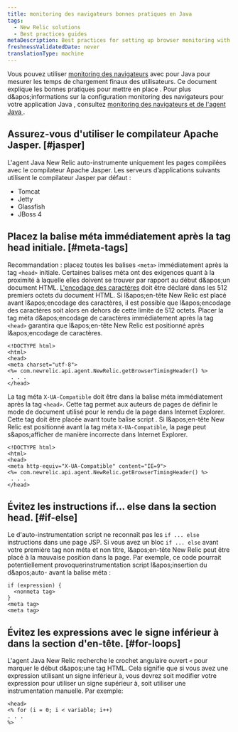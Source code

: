 ```yaml
---
title: monitoring des navigateurs bonnes pratiques en Java
tags:
  - New Relic solutions
  - Best practices guides
metaDescription: Best practices for setting up browser monitoring with your New Relic Java agent.
freshnessValidatedDate: never
translationType: machine
---
```


Vous pouvez utiliser [monitoring des navigateurs](/docs/browser/new-relic-browser/getting-started/introduction-new-relic-browser) avec <InlinePopover type="apm" />pour Java pour mesurer les temps de chargement finaux des utilisateurs. Ce document explique les bonnes pratiques pour mettre en place <InlinePopover type="browser" />. Pour plus d&amp;apos;informations sur la configuration monitoring des navigateurs pour votre application Java , consultez [monitoring des navigateurs et de l&apos;agent Java ](/docs/agents/java-agent/instrumentation/page-load-timing-java).

## Assurez-vous d&apos;utiliser le compilateur Apache Jasper. [#jasper]

L&apos;agent Java New Relic auto-instrumente uniquement les pages compilées avec le compilateur Apache Jasper. Les serveurs d’applications suivants utilisent le compilateur Jasper par défaut :

* Tomcat
* Jetty
* Glassfish
* JBoss 4

## Placez la balise méta immédiatement après la tag head initiale. [#meta-tags]

Recommandation : placez toutes les balises `<meta>` immédiatement après la tag `<head>` initiale. Certaines balises méta ont des exigences quant à la proximité à laquelle elles doivent se trouver par rapport au début d&amp;apos;un document HTML. [L&apos;encodage des caractères](http://www.w3.org/TR/html-markup/syntax.html#character-encoding) doit être déclaré dans les 512 premiers octets du document HTML. Si l&amp;apos;en-tête New Relic est placé avant l&amp;apos;encodage des caractères, il est possible que l&amp;apos;encodage des caractères soit alors en dehors de cette limite de 512 octets. Placer la tag méta d&amp;apos;encodage de caractères immédiatement après la tag `<head>` garantira que l&amp;apos;en-tête New Relic est positionné après l&amp;apos;encodage de caractères.

```
<!DOCTYPE html>
<html>
<head>
<meta charset="utf-8">
<%= com.newrelic.api.agent.NewRelic.getBrowserTimingHeader() %>
 . . .
</head>
```

La tag méta `X-UA-Compatible` doit être dans la balise méta immédiatement après la tag `<head>`. Cette tag permet aux auteurs de pages de définir le mode de document utilisé pour le rendu de la page dans Internet Explorer. Cette tag doit être placée avant toute balise script . Si l&amp;apos;en-tête New Relic est positionné avant la tag méta `X-UA-Compatible`, la page peut s&amp;apos;afficher de manière incorrecte dans Internet Explorer.

```
<!DOCTYPE html>
<html>
<head>
<meta http-equiv="X-UA-Compatible" content="IE=9">
<%= com.newrelic.api.agent.NewRelic.getBrowserTimingHeader() %>
 . . .
</head>
```

## Évitez les instructions if… else dans la section head. [#if-else]

Le d&apos;auto-instrumentation script ne reconnaît pas les `if ... else` instructions dans une page JSP. Si vous avez un bloc `if ... else` avant votre première tag non méta et non titre, l&amp;apos;en-tête New Relic peut être placé à la mauvaise position dans la page. Par exemple, ce code pourrait potentiellement provoquerinstrumentation script l&amp;apos;insertion du d&amp;apos;auto- avant la balise méta :

```
if (expression) {
  <nonmeta tag>
}
<meta tag>
<meta tag>
```

## Évitez les expressions avec le signe inférieur à dans la section d&apos;en-tête. [#for-loops]

L&apos;agent Java New Relic recherche le crochet angulaire ouvert `<` pour marquer le début d&amp;apos;une tag HTML. Cela signifie que si vous avez une expression utilisant un signe inférieur à, vous devrez soit modifier votre expression pour utiliser un signe supérieur à, soit utiliser une instrumentation manuelle. Par exemple:

```
<head>
<% for (i = 0; i < variable; i++)
. . . 
%>
```